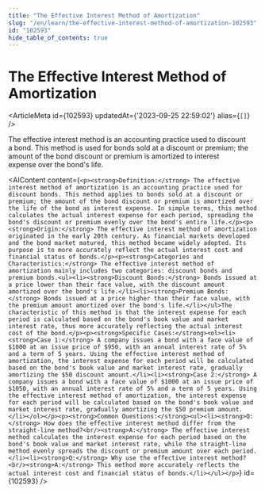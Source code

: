 ```yaml
---
title: "The Effective Interest Method of Amortization"
slug: "/en/learn/the-effective-interest-method-of-amortization-102593"
id: "102593"
hide_table_of_contents: true
---
```



# The Effective Interest Method of Amortization

<ArticleMeta id={102593} updatedAt={'2023-09-25 22:59:02'} alias={`[]`} />
<div className='border-solid border-b border-t-0 my-4 border-[var(--ifm-color-gray-300)]' />

The effective interest method is an accounting practice used to discount a bond. This method is used for bonds sold at a discount or premium; the amount of the bond discount or premium is amortized to interest expense over the bond's life.

<AIContent content={`<p><strong>Definition:</strong> The effective interest method of amortization is an accounting practice used for discount bonds. This method applies to bonds sold at a discount or premium; the amount of the bond discount or premium is amortized over the life of the bond as interest expense. In simple terms, this method calculates the actual interest expense for each period, spreading the bond's discount or premium evenly over the bond's entire life.</p><p><strong>Origin:</strong> The effective interest method of amortization originated in the early 20th century. As financial markets developed and the bond market matured, this method became widely adopted. Its purpose is to more accurately reflect the actual interest cost and financial status of bonds.</p><p><strong>Categories and Characteristics:</strong> The effective interest method of amortization mainly includes two categories: discount bonds and premium bonds.<ul><li><strong>Discount Bonds:</strong> Bonds issued at a price lower than their face value, with the discount amount amortized over the bond's life.</li><li><strong>Premium Bonds:</strong> Bonds issued at a price higher than their face value, with the premium amount amortized over the bond's life.</li></ul>The characteristic of this method is that the interest expense for each period is calculated based on the bond's book value and market interest rate, thus more accurately reflecting the actual interest cost of the bond.</p><p><strong>Specific Cases:</strong><ol><li><strong>Case 1:</strong> A company issues a bond with a face value of $1000 at an issue price of $950, with an annual interest rate of 5% and a term of 5 years. Using the effective interest method of amortization, the interest expense for each period will be calculated based on the bond's book value and market interest rate, gradually amortizing the $50 discount amount.</li><li><strong>Case 2:</strong> A company issues a bond with a face value of $1000 at an issue price of $1050, with an annual interest rate of 5% and a term of 5 years. Using the effective interest method of amortization, the interest expense for each period will be calculated based on the bond's book value and market interest rate, gradually amortizing the $50 premium amount.</li></ol></p><p><strong>Common Questions:</strong><ul><li><strong>Q:</strong> How does the effective interest method differ from the straight-line method?<br/><strong>A:</strong> The effective interest method calculates the interest expense for each period based on the bond's book value and market interest rate, while the straight-line method evenly spreads the discount or premium amount over each period.</li><li><strong>Q:</strong> Why use the effective interest method?<br/><strong>A:</strong> This method more accurately reflects the actual interest cost and financial status of bonds.</li></ul></p>`} id={102593} />
